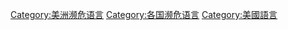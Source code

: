[[Category:美洲濒危语言|Category:美洲濒危语言]]
[[Category:各国濒危语言|Category:各国濒危语言]]
[[Category:美國語言|Category:美國語言]]